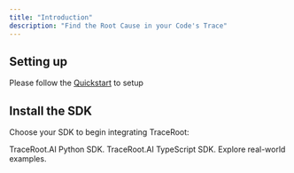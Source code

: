 ```yaml
---
title: "Introduction"
description: "Find the Root Cause in your Code's Trace"
---
```


## Setting up

Please follow the [Quickstart](https://docs.traceroot.ai/quickstart) to setup

## Install the SDK

Choose your SDK to begin integrating TraceRoot:

<CardGroup cols={2}>
  <Card title="Install Python SDK" icon="python" href="/sdk/python">
    TraceRoot.AI Python SDK.
  </Card>
  <Card title="Install TypeScript SDK" icon="js" href="/sdk/typescript">
    TraceRoot.AI TypeScript SDK.
  </Card>
  <Card title="Examples" icon="folder" href="https://github.com/traceroot-ai/traceroot/tree/main/examples">
    Explore real-world examples.
  </Card>
</CardGroup>
